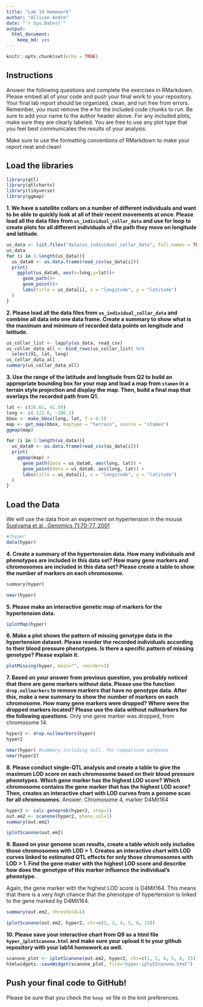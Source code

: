 ```yaml
---
title: "Lab 14 Homework"
author: "Allison Andre"
date: "`r Sys.Date()`"
output: 
  html_document: 
    keep_md: yes
---
```


```r
knitr::opts_chunk$set(echo = TRUE)
```

## Instructions
Answer the following questions and complete the exercises in RMarkdown. Please embed all of your code and push your final work to your repository. Your final lab report should be organized, clean, and run free from errors. Remember, you must remove the `#` for the included code chunks to run. Be sure to add your name to the author header above. For any included plots, make sure they are clearly labeled. You are free to use any plot type that you feel best communicates the results of your analysis.  

Make sure to use the formatting conventions of RMarkdown to make your report neat and clean!  

## Load the libraries
```r
library(qtl)
library(qtlcharts)
library(tidyverse)
library(ggmap)
```

**1. We have a satellite collars on a number of different individuals and want to be able to quickly look at all of their recent movements at once. Please load all the data files from `us_individual_collar_data` and use for loop to create plots for all different individuals of the path they move on longitude and latitude.**
```r
us_data <- list.files("data/us_individual_collar_data", full.names = TRUE)
us_data
for (i in 1:length(us_data)){
  us_data0 <- as.data.frame(read_csv(us_data[i]))
  print(
    ggplot(us_data0, aes(x=long,y=lat))+
      geom_path()+
      geom_point()+
      labs(title = us_data[i], x = "longitude", y = "latitude")
  )
}

```

**2. Please load all the data files from `us_individual_collar_data` and combine all data into one data frame. Create a summary to show what is the maximum and minimum of recorded data points on longitude and latitude.**

```r
us_collar_list <- lapply(us_data, read_csv)
us_collar_data_all <- bind_rows(us_collar_list) %>% 
  select(X1, lat, long)
us_collar_data_all
summary(us_collar_data_all)
```


**3. Use the range of the latitude and longitude from Q2 to build an appropriate bounding box for your map and load a map from `stamen` in a terrain style projection and display the map. Then, build a final map that overlays the recorded path from Q1.**
```r
lat <- c(26.61, 41.59)
long <- c(-122.6, -106.3)
bbox <- make_bbox(long, lat, f = 0.5)
map <- get_map(bbox, maptype = "terrain", source = "stamen")
ggmap(map)
```

```r
for (i in 1:length(us_data)){
  us_data0 <- as.data.frame(read_csv(us_data[i]))
  print(
    ggmap(map) +
      geom_path(data = us_data0, aes(long, lat)) +
      geom_point(data = us_data0, aes(long, lat)) +
      labs(title = us_data[i], x = "longitude", y = "latitude")
  )
}
```

## Load the Data
We will use the data from an experiment on hypertension in the mouse [Sugiyama et al., Genomics 71:70-77, 2001](https://www.sciencedirect.com/science/article/pii/S0888754300964012?via%3Dihub)
```r
#?hyper
data(hyper)
```

**4. Create a summary of the hypertension data. How many individuals and phenotypes are included in this data set? How many gene markers and chromosomes are included in this data set? Please create a table to show the number of markers on each chromosome.**
```r
summary(hyper)
```

```r
nmar(hyper)
```


**5. Please make an interactive genetic map of markers for the hypertension data.**
```r
iplotMap(hyper)
```

**6. Make a plot shows the pattern of missing genotype data in the hypertension dataset. Please reorder the recorded individuals according to their blood pressure phenotypes. Is there a specific pattern of missing genotype? Please explain it.**

```r
plotMissing(hyper, main="", reorder=1)
```

**7. Based on your answer from previous question, you probably noticed that there are gene markers without data. Please use the function `drop.nullmarkers` to remove markers that have no genotype data. After this, make a new summary to show the number of markers on each chromosome. How many gene markers were dropped? Where were the dropped markers located? Please use the data without nullmarkers for the following questions.**
Only one gene marker was dropped, from chromosome 14.
```r
hyper2 <- drop.nullmarkers(hyper)
hyper2
```

```r
nmar(hyper) #summary including null, for comparison purposes
nmar(hyper2)
```

**8. Please conduct single-QTL analysis and create a table to give the maximum LOD score on each chromosome based on their blood pressure phenotypes. Which gene marker has the highest LOD score? Which chromosome contains the gene marker that has the highest LOD score? Then, creates an interactive chart with LOD curves from a genome scan for all chromosomes.**
Answer: Chromosome 4, marker D4Mit164 
```r
hyper2 <- calc.genoprob(hyper2, step=1)
out.em2 <- scanone(hyper2, pheno.col=1)
summary(out.em2)
```

```r
iplotScanone(out.em2)
```

**9. Based on your genome scan results, create a table which only includes those chromosomes with LOD > 1. Creates an interactive chart with LOD curves linked to estimated QTL effects for only those chromosomes with LOD > 1. Find the gene maker with the highest LOD score and describe how does the genotype of this marker influence the individual's phenotype.**

Again, the gene marker with the highest LOD score is D4Mit164. This means that there is a very high chance that the phenotype of hypertension is linked to the gene marked by D4Mit164. 
```r
summary(out.em2, threshold=1)
```

```r
iplotScanone(out.em2, hyper2, chr=c(1, 2, 4, 5, 6, 15))
```


**10. Please save your interactive chart from Q9 as a html file `hyper_iplotScanone.html` and make sure your upload it to your github repository with your lab14 homework as well.**
```r
scanone_plot <- iplotScanone(out.em2, hyper2, chr=c(1, 2, 4, 5, 6, 15))
htmlwidgets::saveWidget(scanone_plot, file="hyper-iplotScanone.html")
```

## Push your final code to GitHub!
Please be sure that you check the `keep md` file in the knit preferences. 